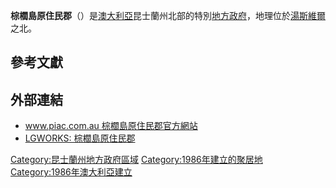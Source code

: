 {{Infobox Australian Place | type = lga
| name     = 棕櫚島原住民郡
| state    = 昆士蘭州
| image    = Palm island LGA Qld.png
| imagesize= 180
| caption  = 棕櫚島原住民郡於[[昆士蘭州|昆士蘭州]]轄境圖
| pop      = 1,984
| pop_footnotes = （2006年人口調查）<ref>{{Census 2006 AUS | id = LGA35770 | name = Palm Island (S) (Local Government Area) | accessdate=17 September 2009|quick = on}}</ref>
| area     = 70.9
| est      = 1986
| seat     = 棕櫚島
| mayor    = Alfred Lacey
| region   = 北昆士蘭
| logo     = 
| url      = 
| stategov = 湯斯維爾
| fedgov   = Herbert
| near-nw  = [[興琴布魯克郡|興琴布魯克郡]]
| near-n   = 
| near-ne  = 
| near-w   = 
| near-e   = ''[[珊瑚海|珊瑚海]]''
| near-sw  = [[湯斯維爾市|湯斯維爾市]]
| near-s   = 
| near-se  = 
}}

'''棕櫚島原住民郡'''（{{lang-en|Aboriginal Shire of Palm Island}}）是[[澳大利亞|澳大利亞]]昆士蘭州北部的特別[[地方政府區域|地方政府]]，地理位於[[湯斯維爾|湯斯維爾]]之北。

==參考文獻==
{{reflist}}

==外部連結==
*[http://www.piac.com.au www.piac.com.au 棕櫚島原住民郡官方網站] {{Wayback|url=http://www.piac.com.au/ |date=20190129032801 }}
*[https://web.archive.org/web/20070831053447/http://www.lgworks.net.au/council/Palm_Island LGWORKS: 棕櫚島原住民郡]

{{Local Government Areas of Queensland}}

{{DEFAULTSORT:Palm Island}}
[[Category:昆士蘭州地方政府區域|Category:昆士蘭州地方政府區域]]
[[Category:1986年建立的聚居地|Category:1986年建立的聚居地]]
[[Category:1986年澳大利亞建立|Category:1986年澳大利亞建立]]

{{Queensland-geo-stub}}